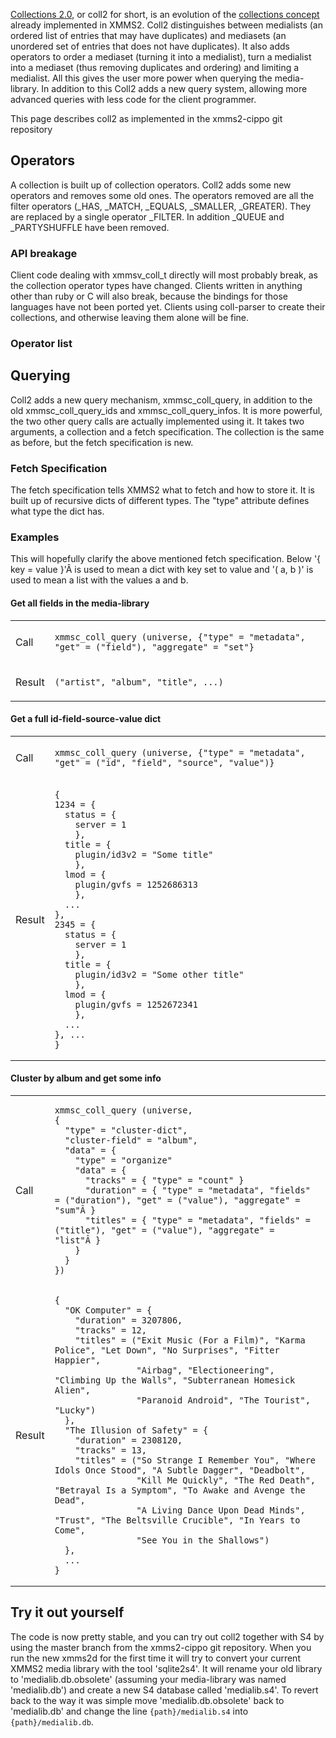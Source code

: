 [[Summer_of_Code_2008/Collections_2.0|Collections 2.0]], or coll2 for short, is an evolution of the [[Collections_Concept|collections concept]] already implemented in XMMS2. Coll2 distinguishes between medialists (an ordered list of entries that may have duplicates) and mediasets (an unordered set of entries that does not have duplicates). It also adds operators to order a mediaset (turning it into a medialist), turn a medialist into a mediaset (thus removing duplicates and ordering) and limiting a medialist. All this gives the user more power when querying the media-library. In addition to this Coll2 adds a new query system, allowing more advanced queries with less code for the client programmer.

This page describes coll2 as implemented in the xmms2-cippo git repository

==Operators==
A collection is built up of collection operators. Coll2 adds some new operators and removes some old ones. The operators removed are all the filter operators (_HAS, _MATCH, _EQUALS, _SMALLER, _GREATER). They are replaced by a single operator _FILTER. In addition _QUEUE and _PARTYSHUFFLE have been removed.

===API breakage===
Client code dealing with xmmsv_coll_t directly will most probably break, as the collection operator types have changed. Clients written in anything other than ruby or C will also break, because the bindings for those languages have not been ported yet. Clients using coll-parser to create their collections, and otherwise leaving them alone will be fine.

===Operator list===

{{Collections 2.0_Operator
| name=Universe
| type=XMMS_COLLECTION_TYPE_UNIVERSE
| result=All mediaids in the medialibrary
| attributes=''none''
| operands=''none''
}}

{{Collections 2.0_Operator
| name=Idlist
| type=XMMS_COLLECTION_TYPE_IDLIST
| result=A medialist containing the mediaids in the <code>idlist</code> found within the operator.
| attributes=
* <code>type</code>: The type of playlist. Typically <code>list</code>, <code>queue</code> or <code>pshuffle</code>. The default value is <code>list</code>.
* ''any''
| operands=Zero or one
}}

{{Collections 2.0_Operator
| name=Reference
| type=XMMS_COLLECTION_TYPE_REFERENCE
| result=All mediaids in the collection identified by the <code>namespace</code> and <code>reference</code> attributes
| attributes=
* <code>namespace</code>: The namespace of the referenced collection, e.g. <code>Playlists</code> or <code>Collections</code>
* <code>reference</code>: The name of the referenced, e.g. <code>Muse</code>, <code>Never Played</code>, <code>That grand Opeth album</code> or just <code>Default</code>
| operands=''none'' (except on the daemon-side, where the referenced collection can be attached as an operand to the reference-operator)
}}

{{Collections 2.0_Operator
| name=Complement
| type=XMMS_COLLECTION_TYPE_COMPLEMENT
| result=All mediaids in medialibrary, except those in the operand.
| attributes=''none''
| operands=Exactly one
}}

{{Collections 2.0_Operator
| name=Intersection
| type=XMMS_COLLECTION_TYPE_INTERSECTION
| result=The mediaids that appear in all operands. It keeps the ordering of the first operand.
| attributes=''none''
| operands=One or more
}}

{{Collections 2.0_Operator
| name=Union
| type=XMMS_COLLECTION_TYPE_UNION
| result=The mediaids that appear in any of the operands. If all operands are ordered it concatenates the media-lists.
| attributes=''none''
| operands=One or more
}}

{{Collections 2.0_Operator
| name=Filter
| type=XMMS_COLLECTION_TYPE_FILTER
| result=The operand, but only with the mediaids that have a property with a given name, as well as a given source and a value for which the expression value <code>[operation]</code> <code>[value]</code> is true, given a collation, where only properties are examined using the given source-preference.
| attributes=
* <code>operation</code>: One of <code>&lt;</code>, <code>&lt;=</code>, <code>=</code>, <code>&gt;</code>, <code>&gt;=</code>, <code>!=</code>, <code>token</code>, <code>match</code> and <code>has</code>. The default is <code>=</code>. Note that (field != value) is not equal to NOT (field = value), because the first will only match against entries that have field set with a different value than value, while the second will match both entries where field is set with a different value and field is not set.
* <code>type</code>: <code>value</code> to filter on values, <code>id</code> to filter on ids. Defaults to <code>value</code>.
* <code>field</code>: The name of the property, e.g. <code>artist</code>, <code>album</code> or <code>title</code>. If this is not specified the name of the property is not taken into account.
* <code>value</code>: A string.
* <code>collation</code>: A collation to be used when comparing the value from the medialib and the <code>value</code> attribute, e.g. <code>NOCASE</code>, <code>BINARY</code> or <code>NATCOLL</code>. The default-value is <code>NOCASE</code> except for "<" and ">" where it is <code>NATCOLL</code>.
* <code>source-preference</code>: The source-preference that needs to be applied, e.g. <code>server:plugin/id3v2:client*:plugin*</code>. It should be string where the different sources are separated by a colon (':'). '*' can be used in the string to match any string (including an empty string) and '?' to match any single character.
| operands=Exactly one
}}

{{Collections 2.0_Operator
| name=Order
| type=XMMS_COLLECTION_TYPE_ORDER
| result=A medialist, with the mediaids in the operand sorted according to a value depending on the <code>type</code> attribute and the mediaid. If the operand also is an order operator, then the values generated by that will be used for secondary sorting.
| attributes=
* <code>order</code>: <code>ASC</code> or <code>DESC</code> for ascending and descending ordering. The default-value is <code>ASC</code>.
* <code>collation</code>: A collation to be used when the values are strings. The default-value is <code>NATCOLL</code>. '''Not implemented yet'''
* <code>type</code>: Defines what to order by. Possible values <code>value</code>, <code>id</code> or <code>random</code>. The default value is <code>value</code>.
* <code>field</code>: If <code>type=value</code>, defines which property to order by.
| operands=Exactly one
}}

{{Collections 2.0_Operator
| name=Limit
| type=XMMS_COLLECTION_TYPE_LIMIT
| result=A medialist equal to the operand, but without the first <code>start</code> entries and containing <code>length</code> or fewer entries.
| attributes=
* <code>start</code>: an integer. If not set it will start at 0.
* <code>length</code>: an integer. If not set it will take all entries after start.
| operands=Exactly one (a medialist)
}}

{{Collections 2.0_Operator
| name=Mediaset
| type=XMMS_COLLECTION_TYPE_MEDIASET
| result=A mediaset containing the mediaids in the operand. (Removing duplicates and order)
| attributes=''none''
| operands=Exactly one
}}

==Querying==
Coll2 adds a new query mechanism, xmmsc_coll_query, in addition to the old xmmsc_coll_query_ids and xmmsc_coll_query_infos. It is more powerful, the two other query calls are actually implemented using it. It takes two arguments, a collection and a fetch specification. The collection is the same as before, but the fetch specification is new.

===Fetch Specification===
The fetch specification tells XMMS2 what to fetch and how to store it. It is built up of recursive dicts of different types. The "type" attribute defines what type the dict has.

{{Collections 2.0_Fetchdict
| name=Metadata
| type=metadata
| desc=Fetches data from the current cluster and returns the fetched data
| attributes=
* <code>get</code>: A list with "id", "field", "value" or "source". If there are more than one item in the list it will use the first n-1 items as keys in recursive dicts, and the last will be aggregated using the aggregation function in the leaf.
* <code>aggregate</code>: A string specifying the aggregation function. Can be one of "first", "list", "set", "avg", "sum", "min", "max" and "random". Defaults to "first".
* <code>fields</code>: A list of fields to get. If this is not set it will get all properties.
* <code>source-preference</code>: The source preference to use when fetching the info. If not set it uses the server default.
}}

{{Collections 2.0_Fetchdict
| name=Cluster list
| type=cluster-list
| desc=Clusters the current collection into subcollections and returns a list with one entry per subcollection. Each entry is created using the fetch-spec dict in attribute data. In the case that cluster-by is "position", every entry in the collection will get its own subset. If it is "id", every song will get its own subset. In the case of "value", all songs having a specific property in common will form a subset.
| attributes=
* <code>cluster-by</code>: One of the strings "id", "position", or "value". Defaults to "value".
* <code>cluster-field</code>: If cluster-by is set to "value", the name of the property which will be used.
* <code>source-preference</code>: The source preference to use when fetching the info. If not set it uses the server default.
* <code>data</code> A fetch-spec dict specifying what to fetch for every cluster.
}}

{{Collections 2.0_Fetchdict
| name=Cluster dict
| type=cluster-dict
| desc=Clusters the current collection into subcollections and returns a dict where the datum to cluster by is used as the key and the value is according to the fetch-spec in attribute data.
| attributes=
* <code>cluster-by</code> One of the strings "id", "position", or "value". Defaults to "value".
* <code>cluster-field</code>: If cluster-by is set to "value", the name of the property which will be used.
* <code>source-preference</code>: The source preference to use when fetching the info. If not set it uses the server default.
* <code>data</code> A fetch-spec dict specifying what to fetch for every cluster.
}}

{{Collections 2.0_Fetchdict
| name=Organize
| type=organize
| desc=Organizes data in a dict. 
| attributes=
* <code>data</code> A dict with key-value pairs. The keys of the dicts will be used as keys in the returned dictionary and the values are fetch-specification used to fetch the value associated with the key.
}}

{{Collections 2.0_Fetchdict
| name=Count
| type=count
| desc=Returns the number of number of entries in the current set
| attributes=''none''
}}

===Examples===
This will hopefully clarify the above mentioned fetch specification. Below '{ key = value }'Â is used to mean a dict with key set to value and '( a, b )' is used to mean a list with the values a and b.

====Get all fields in the media-library====
{|
|-
| Call 
| <code>xmmsc_coll_query (universe, {"type" = "metadata", "get" = ("field"), "aggregate" = "set"}</code>
|-
| Result
| <code>("artist", "album", "title", ...)</code>
|}

====Get a full id-field-source-value dict====
{|
|-
| Call 
| <code>xmmsc_coll_query (universe, {"type" = "metadata", "get" = ("id", "field", "source", "value")}</code>
|-
| Result
| <pre>
{
1234 = {
  status = {
    server = 1
    },
  title = {
    plugin/id3v2 = "Some title"
    },
  lmod = {
    plugin/gvfs = 1252686313
    },
  ...
},
2345 = {
  status = {
    server = 1
    },
  title = {
    plugin/id3v2 = "Some other title"
    },
  lmod = {
    plugin/gvfs = 1252672341
    },
  ...
}, ...
}</pre>
|}

====Cluster by album and get some info====
{|
|-
| Call 
| <pre>xmmsc_coll_query (universe,
{
  "type" = "cluster-dict",
  "cluster-field" = "album",
  "data" = {
    "type" = "organize"
    "data" = {
      "tracks" = { "type" = "count" }
      "duration" = { "type" = "metadata", "fields" = ("duration"), "get" = ("value"), "aggregate" = "sum"Â }
      "titles" = { "type" = "metadata", "fields" = ("title"), "get" = ("value"), "aggregate" = "list"Â }
    }
  }
})</pre>
|-
| Result
| <pre>
{
  "OK Computer" = {
    "duration" = 3207806, 
    "tracks" = 12,
    "titles" = ("Exit Music (For a Film)", "Karma Police", "Let Down", "No Surprises", "Fitter Happier",
                "Airbag", "Electioneering", "Climbing Up the Walls", "Subterranean Homesick Alien",
                "Paranoid Android", "The Tourist", "Lucky")
  },
  "The Illusion of Safety" = {
    "duration" = 2308120,
    "tracks" = 13,
    "titles" = ("So Strange I Remember You", "Where Idols Once Stood", "A Subtle Dagger", "Deadbolt",
                "Kill Me Quickly", "The Red Death", "Betrayal Is a Symptom", "To Awake and Avenge the Dead",
                "A Living Dance Upon Dead Minds", "Trust", "The Beltsville Crucible", "In Years to Come",
                "See You in the Shallows")
  },
  ...
}

</pre>
|}

==Try it out yourself==
The code is now pretty stable, and you can try out coll2 together with S4 by using the master branch from the xmms2-cippo git repository. When you run the new xmms2d for the first time it will try to convert your current XMMS2 media library with the tool 'sqlite2s4'. It will rename your old library to 'medialib.db.obsolete' (assuming your media-library was named 'medialib.db') and create a new S4 database called 'medialib.s4'. To revert back to the way it was simple move 'medialib.db.obsolete' back to 'medialib.db' and change the line <code><property name="path">{path}/medialib.s4</property></code> into <code><property name="path">{path}/medialib.db</property></code>.